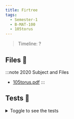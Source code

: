 ```yaml
---
title: Firtree
tags:
  - Semester-1
  - B-MAT-100
  - 105torus
---
```

> Timeline: ?


## Files 📂

:::note 2020 Subject and Files
- [105torus.pdf](https://github.com/Studio-17/Epitech-Subjects/raw/main/Semester-1/B-MAT-100/105torus/105torus.pdf)
:::

## Tests 🤖
<details>
  <summary>Toggle to see the tests</summary>
  <div>
Yo
  </div>
</details>

